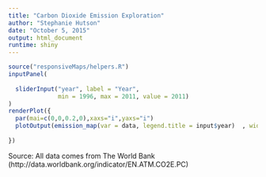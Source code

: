 ```yaml
---
title: "Carbon Dioxide Emission Exploration"
author: "Stephanie Hutson"
date: "October 5, 2015"
output: html_document
runtime: shiny
---
```




```r
source("responsiveMaps/helpers.R")
inputPanel(
  
  sliderInput("year", label = "Year",
              min = 1996, max = 2011, value = 2011)
)
renderPlot({
  par(mai=c(0,0,0.2,0),xaxs="i",yaxs="i")
  plotOutput(emission_map(var = data, legend.title = input$year)  , width="100%", height = "900px")
  
})


```

Source:
All data comes from The World Bank (http://data.worldbank.org/indicator/EN.ATM.CO2E.PC)